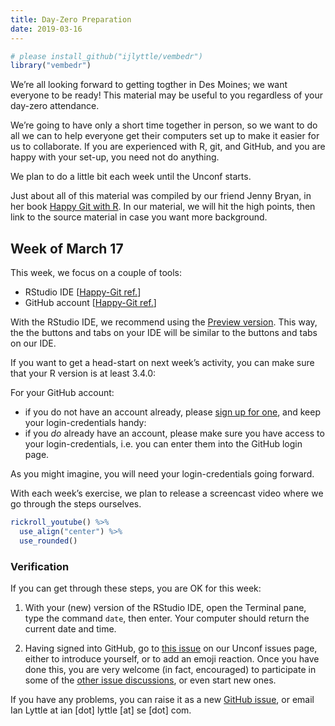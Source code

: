 ```yaml
---
title: Day-Zero Preparation
date: 2019-03-16
---
```



```r
# please install_github("ijlyttle/vembedr")
library("vembedr")
```

We're all looking forward to getting togther in Des Moines; we want everyone to be ready! This material may be useful to you regardless of your day-zero attendance.

We're going to have only a short time together in person, so we want to do all we can to help everyone get their computers set up to make it easier for us to collaborate. If you are experienced with R, git, and GitHub, and you are happy with your set-up, you need not do anything.

We plan to do a little bit each week until the Unconf starts.

Just about all of this material was compiled by our friend Jenny Bryan, in her book [Happy Git with R](https://happygitwithr.com). In our material, we will hit the high points, then link to the source material in case you want more background.

## Week of March 17

This week, we focus on a couple of tools:

- RStudio IDE [[Happy-Git ref.](https://happygitwithr.com/install-r-rstudio.html)]
- GitHub account [[Happy-Git ref.](https://happygitwithr.com/github-acct.html)]

With the RStudio IDE, we recommend using the [Preview version](https://www.rstudio.com/products/rstudio/download/preview/). This way, the the buttons and tabs on your IDE will be similar to the buttons and tabs on our IDE. 

If you want to get a head-start on next week's activity, you can make sure that your R version is at least 3.4.0:

For your GitHub account:

- if you do not have an account already, please [sign up for one](https://github.com/join), and keep your login-credentials handy:
- if you *do* already have an account, please make sure you have access to your login-credentials, i.e. you can enter them into the GitHub login page.

As you might imagine, you will need your login-credentials going forward.

With each week's exercise, we plan to release a screencast video where we go through the steps ourselves.

```r
rickroll_youtube() %>%
  use_align("center") %>%
  use_rounded()
```

### Verification

If you can get through these steps, you are OK for this week:

1. With your (new) version of the RStudio IDE, open the Terminal pane, type the command `date`, then enter. Your computer should return the current date and time.

2. Having signed into GitHub, go to [this issue]() on our Unconf issues page, either to introduce yourself, or to add an emoji reaction. Once you have done this, you are very welcome (in fact, encouraged) to participate in some of the [other issue discussions](https://github.com/uncoast-unconf/uu-2019/issues), or even start new ones.

If you have any problems, you can raise it as a new [GitHub issue](https://github.com/uncoast-unconf/uu-2019/issues), or email Ian Lyttle at ian [dot] lyttle [at] se [dot] com. 
